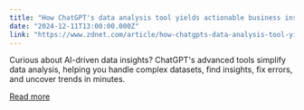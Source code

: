 ```yaml
---
title: "How ChatGPT's data analysis tool yields actionable business insights with no programming"
date: "2024-12-11T13:00:00.000Z"
link: "https://www.zdnet.com/article/how-chatgpts-data-analysis-tool-yields-actionable-business-insights-with-no-programming/"
---
```


Curious about AI-driven data insights? ChatGPT's advanced tools simplify data analysis, helping you handle complex datasets, find insights, fix errors, and uncover trends in minutes.

[Read more](https://www.zdnet.com/article/how-chatgpts-data-analysis-tool-yields-actionable-business-insights-with-no-programming/)
